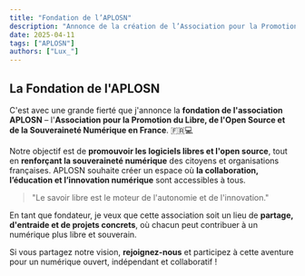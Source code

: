 ```yaml
---
title: "Fondation de l’APLOSN"
description: "Annonce de la création de l’Association pour la Promotion du Libre, de l’Open Source et de la Souveraineté Numérique en France."
date: 2025-04-11
tags: ["APLOSN"]
authors: ["Lux_"]
---
```

## La Fondation de l'APLOSN

C'est avec une grande fierté que j'annonce la **fondation de l'association APLOSN** – l'**Association pour la Promotion du Libre, de l'Open Source et de la Souveraineté Numérique en France**. 🇫🇷💻

Notre objectif est de **promouvoir les logiciels libres et l'open source**, tout en **renforçant la souveraineté numérique** des citoyens et organisations françaises. APLOSN souhaite créer un espace où **la collaboration, l’éducation et l’innovation numérique** sont accessibles à tous.

> "Le savoir libre est le moteur de l'autonomie et de l'innovation."

En tant que fondateur, je veux que cette association soit un lieu de **partage, d'entraide et de projets concrets**, où chacun peut contribuer à un numérique plus libre et souverain.

Si vous partagez notre vision, **rejoignez-nous** et participez à cette aventure pour un numérique ouvert, indépendant et collaboratif !
